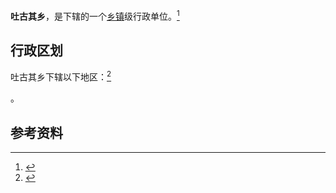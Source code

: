 {{中国乡级行政区|65/31/26/204/000}}

'''吐古其乡'''，是{{PRC admin/fullname|65/31/26/204/000|3}}下辖的一个[[乡镇|乡镇]]级行政单位。<ref>{{PRC admin/ref sgc|{{PRC admin/parent|65/31/26/204/000}}}}</ref>

== 行政区划 ==

吐古其乡下辖以下地区：<ref>{{PRC admin/ref sgc|65/31/26/204/000}}</ref>

{{PRC admin/children|65/31/26/204/000}}。

== 参考资料 ==

{{reflist}}

{{行政区划小作品}}
{{PRC admin/navcat|65/31/26/204/000}}